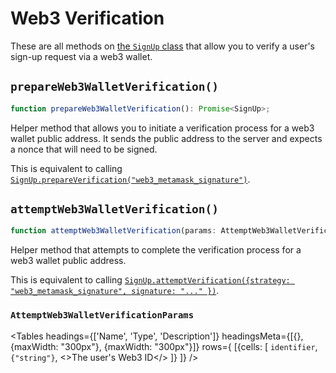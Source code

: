 
# Web3 Verification

These are all methods on [the `SignUp` class](/docs/references/javascript/sign-up/sign-up) that allow you to verify a user's sign-up request via a web3 wallet.

## `prepareWeb3WalletVerification()`

```typescript
function prepareWeb3WalletVerification(): Promise<SignUp>;
```

Helper method that allows you to initiate a verification process for a web3 wallet public address. It sends the public address to the server and expects a nonce that will need to be signed.

This is equivalent to calling [`SignUp.prepareVerification("web3_metamask_signature")`](/docs/references/javascript/sign-up/verification#prepareverification).

## `attemptWeb3WalletVerification()`

```typescript
function attemptWeb3WalletVerification(params: AttemptWeb3WalletVerificationParams): Promise<SignUp>;
```

Helper method that attempts to complete the verification process for a web3 wallet public address.

This is equivalent to calling [`SignUp.attemptVerification({strategy: "web3_metamask_signature", signature: "..." })`](/docs/references/javascript/sign-up/verification#attemptverification).

### `AttemptWeb3WalletVerificationParams`


<Tables
  headings={['Name', 'Type', 'Description']}
  headingsMeta={[{}, {maxWidth: "300px"}, {maxWidth: "300px"}]}
  rows={
        [{cells: [
            <code>identifier</code>,
            <code>{"string"}</code>,
            <>The user's Web3 ID</>
        ]}
    ]}
/>
